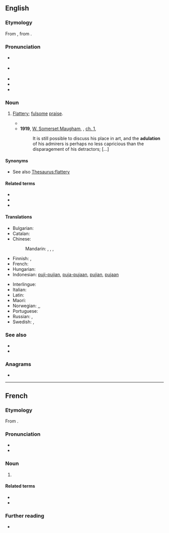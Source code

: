 ==English==

===Etymology===
From {{der|en|fr|adulation}}, from {{etyl|la|en}} {{m|la|adulātio||flattery}}.

===Pronunciation===
* {{a|UK}} {{IPA|en|/ˌædʒʊˈleɪʃən/|/ˌædjʊˈleɪʃən/}}
* {{a|US}} {{IPA|en|/ˌædʒəˈleɪʃən/}}
* {{audio|en|En-uk-adulation.ogg|Audio (UK)}}
* {{audio|en|En-us-adulation.ogg|Audio (US)}}
* {{rhymes|en|eɪʃən}}

===Noun===
{{en-noun|~}}

# [[flattery|Flattery]]; [[fulsome]] [[praise]].
#: {{ux|en|He was uncomfortable with the '''adulation''' from his fans.}}
#* {{quote-book|en|year=1898|author={{w|Winston Churchill (novelist)|Winston Churchill}}
|title={{w|The Celebrity}}|chapter=3
|passage=Now all this was very fine, but not at all in keeping with the Celebrity's character as I had come to conceive it. The idea that '''adulation''' ever cloyed on him was ludicrous in itself. In fact I thought the whole story fishy, and came very near to saying so.}}
#* '''1919''', [[w:William Somerset Maugham|W. Somerset Maugham]], ''{{w|The Moon and Sixpence}}'', [[s:The Moon and Sixpence/Chapter I|ch. 1]],
#*: It is still possible to discuss his place in art, and the '''adulation''' of his admirers is perhaps no less capricious than the disparagement of his detractors; [...]

====Synonyms====
* See also [[Thesaurus:flattery]]

====Related terms====
* {{l|en|adulate}}
* {{l|en|adulator}}
* {{l|en|adulatory}}

====Translations====
{{trans-top|Flattery; fulsome praise}}
* Bulgarian: {{t+|bg|ласкателство}}
* Catalan: {{t|ca|adulació|f}}
* Chinese:
*: Mandarin: {{t+|cmn|奉承|tr=fèngchéng}}, {{t+|cmn|吹捧|tr=chuīpěng}}, {{t+|cmn|諂媚}}, {{t+|cmn|谄媚|tr=chǎnmèi}}
* Finnish: {{t+|fi|mielistely}}, {{t+|fi|imartelu}}
* French: {{t+|fr|adulation|f}}
* Hungarian: {{t+|hu|hízelgés}}
* Indonesian: [[puji|puji-pujian]], [[puja|puja-pujaan]], [[puji|pujian]], [[puja|pujaan]]
{{trans-mid}}
* Interlingue: {{t|ie|adulation}}
* Italian: {{t+|it|adulazione|f}}
* Latin: {{t|la|adulatio|f}}
* Maori: {{t|mi|enenga }}
* Norwegian: {{t+|no|grov}} {{t|no|smiger}},, {{t|no|smisking|c}}
* Portuguese: {{t+|pt|adulação|f}}
* Russian: {{t+|ru|ле́сть|f}}, {{t+|ru|подхали́мство|n}}
* Swedish: {{t|sv|kryperi|n}}, {{t|sv|rövslickeri|n}}
{{trans-bottom}}

===See also===
* {{l|en|admiration}}
* {{l|en|adoration}}

===Anagrams===
* {{anagrams|en|a=aadilnotu|laudation}}

----

==French==

===Etymology===
From {{der|fr|la|adulātio||flattery}}.

===Pronunciation===
* {{fr-IPA}}
* {{audio|fr|LL-Q150 (fra)-WikiLucas00-adulation.wav|Audio}}

===Noun===
{{fr-noun|f}}

# {{l|en|adulation}}

====Related terms====
* {{l|fr|aduler}}
* {{l|fr|adulateur}}

===Further reading===
* {{R:TLFi}}
